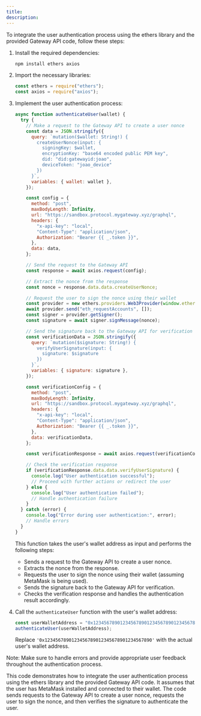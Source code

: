 ```yaml
---
title:
description:
---
```


To integrate the user authentication process using the ethers library and the provided Gateway API code, follow these steps:

1. Install the required dependencies:

   ```bash
   npm install ethers axios
   ```

2. Import the necessary libraries:

   ```javascript
   const ethers = require("ethers");
   const axios = require("axios");
   ```

3. Implement the user authentication process:

   ```javascript
   async function authenticateUser(wallet) {
     try {
       // Make a request to the Gateway API to create a user nonce
       const data = JSON.stringify({
         query: `mutation($wallet: String!) {
           createUserNonce(input: {
             signingKey: $wallet,
             encryptionKey: "base64 encoded public PEM key",
             did: "did:gatewayid:joao",
             deviceToken: "joao_device"
           })
         }`,
         variables: { wallet: wallet },
       });

       const config = {
         method: "post",
         maxBodyLength: Infinity,
         url: "https://sandbox.protocol.mygateway.xyz/graphql",
         headers: {
           "x-api-key": "local",
           "Content-Type": "application/json",
           Authorization: "Bearer {{ _.token }}",
         },
         data: data,
       };

       // Send the request to the Gateway API
       const response = await axios.request(config);

       // Extract the nonce from the response
       const nonce = response.data.data.createUserNonce;

       // Request the user to sign the nonce using their wallet
       const provider = new ethers.providers.Web3Provider(window.ethereum);
       await provider.send("eth_requestAccounts", []);
       const signer = provider.getSigner();
       const signature = await signer.signMessage(nonce);

       // Send the signature back to the Gateway API for verification
       const verificationData = JSON.stringify({
         query: `mutation($signature: String!) {
           verifyUserSignature(input: {
             signature: $signature
           })
         }`,
         variables: { signature: signature },
       });

       const verificationConfig = {
         method: "post",
         maxBodyLength: Infinity,
         url: "https://sandbox.protocol.mygateway.xyz/graphql",
         headers: {
           "x-api-key": "local",
           "Content-Type": "application/json",
           Authorization: "Bearer {{ _.token }}",
         },
         data: verificationData,
       };

       const verificationResponse = await axios.request(verificationConfig);

       // Check the verification response
       if (verificationResponse.data.data.verifyUserSignature) {
         console.log("User authentication successful");
         // Proceed with further actions or redirect the user
       } else {
         console.log("User authentication failed");
         // Handle authentication failure
       }
     } catch (error) {
       console.log("Error during user authentication:", error);
       // Handle errors
     }
   }
   ```

   This function takes the user's wallet address as input and performs the following steps:

   - Sends a request to the Gateway API to create a user nonce.
   - Extracts the nonce from the response.
   - Requests the user to sign the nonce using their wallet (assuming MetaMask is being used).
   - Sends the signature back to the Gateway API for verification.
   - Checks the verification response and handles the authentication result accordingly.

4. Call the `authenticateUser` function with the user's wallet address:

   ```javascript
   const userWalletAddress = "0x1234567890123456789012345678901234567890";
   authenticateUser(userWalletAddress);
   ```

   Replace `'0x1234567890123456789012345678901234567890'` with the actual user's wallet address.

Note: Make sure to handle errors and provide appropriate user feedback throughout the authentication process.

This code demonstrates how to integrate the user authentication process using the ethers library and the provided Gateway API code. It assumes that the user has MetaMask installed and connected to their wallet. The code sends requests to the Gateway API to create a user nonce, requests the user to sign the nonce, and then verifies the signature to authenticate the user.
